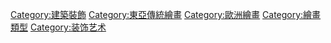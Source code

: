 [[Category:建築裝飾|Category:建築裝飾]]
[[Category:東亞傳統繪畫|Category:東亞傳統繪畫]]
[[Category:歐洲繪畫|Category:歐洲繪畫]]
[[Category:繪畫類型|Category:繪畫類型]]
[[Category:装饰艺术|Category:装饰艺术]]
{{catmore}}